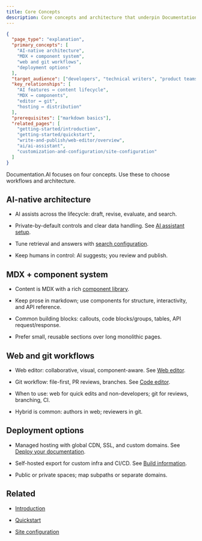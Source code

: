 ```yaml
---
title: Core Concepts
description: Core concepts and architecture that underpin Documentation.AI.
---
```

```json
{
  "page_type": "explanation",
  "primary_concepts": [
    "AI-native architecture",
    "MDX + component system",
    "web and git workflows",
    "deployment options"
  ],
  "target_audience": ["developers", "technical writers", "product teams"],
  "key_relationships": [
    "AI features ↔ content lifecycle",
    "MDX ↔ components",
    "editor ↔ git",
    "hosting ↔ distribution"
  ],
  "prerequisites": ["markdown basics"],
  "related_pages": [
    "getting-started/introduction",
    "getting-started/quickstart",
    "write-and-publish/web-editor/overview",
    "ai/ai-assistant",
    "customization-and-configuration/site-configuration"
  ]
}
```

Documentation.AI focuses on four concepts. Use these to choose workflows and architecture.

## AI-native architecture

- AI assists across the lifecycle: draft, revise, evaluate, and search.

- Private-by-default controls and clear data handling. See [AI assistant setup](../ai/ai-assistant).

- Tune retrieval and answers with [search configuration](../ai/search-configuration).

- Keep humans in control: AI suggests; you review and publish.

## MDX + component system

- Content is MDX with a rich [component library](../components/component-library).

- Keep prose in markdown; use components for structure, interactivity, and API reference.

- Common building blocks: callouts, code blocks/groups, tables, API request/response.

- Prefer small, reusable sections over long monolithic pages.

## Web and git workflows

- Web editor: collaborative, visual, component-aware. See [Web editor](../write-and-publish/web-editor/overview).

- Git workflow: file-first, PR reviews, branches. See [Code editor](../write-and-publish/code-editor/overview).

- When to use: web for quick edits and non-developers; git for reviews, branching, CI.

- Hybrid is common: authors in web; reviewers in git.

## Deployment options

- Managed hosting with global CDN, SSL, and custom domains. See [Deploy your documentation](../deployment-and-hosting/deploy-your-documentation).

- Self-hosted export for custom infra and CI/CD. See [Build information](../deployment-and-hosting/build-information).

- Public or private spaces; map subpaths or separate domains.

## Related

- [Introduction](introduction)

- [Quickstart](quickstart)

- [Site configuration](../customization-and-configuration/site-configuration)

